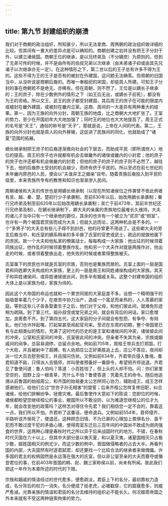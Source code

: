 ```yaml
---
---
---
```

title: 第九节 封建组织的崩溃
---




我们对于商朝的政治组织，所知甚少，所以无法拿商、周两朝的政治组织做详细的比较。但其间有一重大的差异点是可以确知的。商朝创建之初并没有把王子分封于外，以建立诸侯国。商朝王位的继承，是以兄终弟及（不分嫡庶）为原则的。但到了无弟可传的时候，并不是由所有的伯叔兄弟以次继承（由末弟诸子抑或由其先兄诸子以次继承亦无一定）。在这种情形之下，第二世以后的王子总有许多不得为王的。这些不得为王的王子是否有的被封在外建国，这问题无法确答。但周朝的旧国当中，从没听说是商朝后裔的。而唯一奉殷祀的宋国，却是周人所建。可知王子分封的事在商朝若不是绝无，亦稀有。但在周朝，则不然了，王位是以嫡长子继承的；王的庶子，除在少数例外的情形之下（如王后无出，或嫡长子前死），都没有为王的资格。所以文王、武王的庶子都受封建国，其后周王的庶子在可能的限度内或被封在畿外建国，或被封在畿内立家。这商、周间的一大差异有两种重大的结果。第一，因为王族的向外分封，周朝王族的地盘，比之商朝大大地扩张了。王室的势力，至少在开国初年大大地加强了；同时王的地位也大大地提高了。周王正式的名号是“天王”，通俗的称号是“天子”，那就是说，上帝在人间的代表。第二，王族的向外分封也就是周人的向外移殖，这促进了民族间的同化，也就助成了“诸夏”范围的拓展。

嫡长继承制把王庶子的后裔逐渐推向社会的下层去，而助成平民（即所谓庶人）地位的提高。周王的庶子也许就都有机会去做畿外的诸侯或畿内的小封君；他的庶子的庶子也许还都有机会做畿内的封君；但他的庶子的庶子的庶子则不必然了。越往下去，他的后裔胙土受封的机会越少，而终有侪于平民的。所以至迟在前七世纪的末年畿内原邑的人民，便会以“夫谁非王之姻亲”自夸。随着贵族后裔投入到平民阶级里，本来贵族所专有的教育和知识也渐渐渗入民间。

周朝诸侯和大夫的传世也是用嫡长继承制（以现在所知诸侯位之传袭曾不依此例者有吴、越、秦、楚。楚初行少子承袭制，至前630年以后，始改用嫡长承袭制；秦行兄终弟及制至前620年以后始改用嫡长承袭制；吴亡于前473年，其前半世纪还行兄终弟及制）。在嫡长继承制下，卿大夫的亲属的贵族地位最难长久维持。大夫的诸儿子当中只有一个继承他的爵位，其余的也许有一个被立为“贰宗”或“侧室”，也许有一两个被国君赏拔而成为大夫；但就久远而论，这两种机会是不多的。一个“多男子”的大夫总有些儿子得不到封邑，他的孙曾更不用说了。这些卿大夫的旁支后裔当中，和氏室的嫡系稍亲的多半做了氏室的官吏或武士，疏远的就做他属下的庶民。故一个大夫和他私家的僚属战士，每每构成一大家族：他出征的时候领着同族出征，他作乱的时候领着整族作乱，他和另一个大夫作对就是两族作对，他出走的时候，或者领着整族出走，他失败的时候或者累得整族被灭。

氏室属下的庶民也许就是氏室的宗族，否则也是集族而居的。氏室上面的一层是国君和同姓卿大夫构成的大家族，更上的一层是周王和同姓诸侯构成的大家族。其天子和异姓诸侯间，或异姓诸侯彼此间，则多半有姻戚关系。这整个封建帝国的组织大体上是以家族为经，家族为纬的。

因此这个大帝国的命运也就和一个累世同居的大家庭差不多。设想一个精明强干的始祖督率着几个少子，在艰苦中协力治产，造成一个富足而亲热的，人人羡慕的家庭。等到这些儿子各各娶妻生子之后，他们对于父母，和他们彼此间，就难免形迹稍为疏隔。到了第三代，祖孙叔侄或堂兄弟之间，就会有背后的闲话。家口愈增加，良莠愈不齐。到了第四五代，这大家庭的分子间就会有愁怨、有争夺、有倾轧，他们也许拌起嘴，打起架甚至闹起官司来。至迟在东周的初期，整个帝国里已有与此相类似的情形，充满了这时代的历史的是王室和诸侯间的冲突，诸侯彼此间的冲突，公室和氏室间的冲突，氏室彼此间的冲突。但亲者不失其为亲，宗族或姻戚间的阋争，总容易调停，总留点余地。例如前705年，周桓王带兵去打郑国，打个大败，并且被射中了肩膊。有人劝郑庄公正好乘胜追上去，庄公不答应，夜间却派一位大员去慰劳桓王，并且探问伤状。又例如前634年，齐君带兵侵入鲁境。鲁君知道不敌，只得派人去犒师，并叫使者预备好一番辞令，希望把齐师说退。齐君见了鲁使问道：鲁人怕吗？答道：小百姓怕了，但上头的人却不怕。问：你们家里空空的，田野上没一根青草，凭什么不怕？鲁使答道：凭着先王的命令。随后他追溯从前鲁国的始祖周公，和齐国的始祖姜太公怎样同心协力，辅助成王，成王怎样感谢他们，给他们立过“世世子孙无相害”的盟誓；后来齐桓公怎样复修旧职，纠合诸侯，给他们排解纷争，拯救灾难。最后鲁使作大意如下的陈说：您即位的时候，诸侯都盼望您继续桓公的事业，敝国所以不敢设防，以为难道您继桓公的位才九年，就会改变他的政策吗？这样怎对得住令先君？我们相信您一定不会的，靠着这一点，我们所以不怕。齐君听了这番话，便命退兵。又例如前554年，晋师侵齐，半路听说齐侯死了，便退还。这种顾念旧情、不为已甚的心理加上畏惧名分、虽干犯而不敢过度干犯的矛盾心理，使得周室东迁后三百年间的中国尚不致成为弱肉强食的世界，这两种心理是春秋时代之所以异于后来战国时代的地方。不错，在春秋时代灭国在六十以上，但其中大部分是以夷灭夏，和以夏灭夷，诸夏国相灭只占极少数，姬姓国相灭的例尤少。而这少数的例中，晋国做侵略者的占去大半。再看列国的内部，大夫固然有时逐君弑君，却还要找一个比较合法的继承者来做傀儡。许多国的君主的权柄固然是永远落在强大的氏室，但以非公室至亲的大夫而篡夺或僭登君位的事，在前403年晋国的韩、赵、魏三家称侯以前，尚未有所闻。故此我们把这一年作为本章所述的时代的下限。

宗族和姻戚的情谊经过的世代愈多，便愈疏淡，君臣上下的名分，最初靠权力造成，名分背后的权力一消失，名分便成了纸老虎，必被戳穿，它的窟窿愈多，则威严愈减。光靠亲族的情谊和君臣的名分去维持的组织必不能长久。何况姬周帝国之外本来就有不受这两种链索拘束的势力。